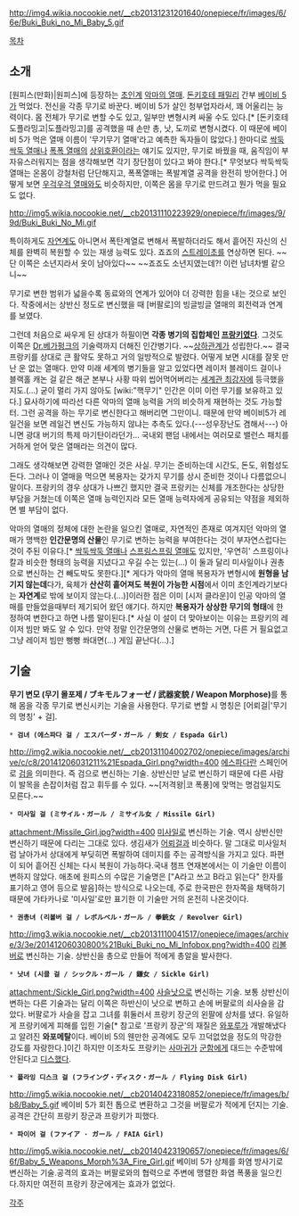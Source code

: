 http://img4.wikia.nocookie.net/__cb20131231201640/onepiece/fr/images/6/6e/Buki_Buki_no_Mi_Baby_5.gif

[[목차]]

== 소개 ==
[원피스(만화)|원피스]에 등장하는 [[초인계]] [[악마의 열매]]. [[돈키호테 패밀리]] 간부 [[베이비 5]]가 먹었다. 전신을 각종 무기로 바꾼다. 베이비 5가 살인 청부업자라서, 꽤 어울리는 능력이다. 몸 전체가 무기로 변할 수도 있고, 일부만 변형시켜 싸울 수도 있다.[* [돈키호테 도플라밍고|도플라밍고]를 공격했을 때 손만 총, 낫, 도끼로 변형시켰다. 이 때문에 베이비 5가 먹은 열매 이름이 '무기무기 열매'라고 예측한 독자들이 많았다.] 한마디로 [[싹둑싹둑 열매]]나 [[폭폭 열매]]의 [[상위호환]]이라는 얘기도 있지만, 무기로 바꿨을 때, 움직임이 부자유스러워지는 점을 생각해보면 각기 장단점이 있다고 봐야 한다.[* 무엇보다 싹둑싹둑 열매는 온몸이 강철처럼 단단해지고, 폭폭열매는 폭발계열 공격을 완전히 방어한다.] 어떻게 보면 [[우걱우걱 열매]]와도 비슷하지만, 이쪽은 몸을 무기로 만드려고 뭔가 먹을 필요도 없다.

http://img5.wikia.nocookie.net/__cb20131110223929/onepiece/fr/images/9/9d/Buki_Buki_No_Mi.gif

특이하게도 [[자연계]]도 아니면서 폭탄계열로 변해서 폭발하더라도 해서 흩어진 자신의 신체를 완벽히 복원할 수 있는 재생 능력도 있다. 죠죠의 [[스트레이초]]를 연상하면 된다. ~~단 이쪽은 소년지라서 옷이 남아있다~~ ~~죠죠도 소년지였는데?! 이런 남녀차별 같으니~~

무기로 변한 범위가 넓을수록 동료와의 연계가 있어야 더 강력한 힘을 내는 것으로 보인다. 작중에서는 상반신 정도로 변신했을 때 [버팔로]의 빙글빙글 열매의 회전력과 연계를 보였다.

그런데 처음으로 싸우게 된 상대가 하필이면 '''각종 병기의 집합체인 [[프랑키]]였다'''. 그것도 이쪽은 [[Dr.베가펑크]]의 기술력까지 더해진 인간병기다. ~~[[상하관계]]가 성립한다.~~ 결국 프랑키를 상대로 큰 활약도 못하고 거의 일방적으로 발렸다. 어떻게 보면 시대를 잘못 만난 운 없는 열매다. 만약 미래 세계의 병기들을 알고 있었다면 레이저 블레이드 걸이나 블랙홀 캐논 걸 같은 해군 본부나 사황 따위 씹어먹어버리는 [[세계관 최강자]]에 등극했을지도.(...) 굳이 멀리 가지 않아도 [wiki:"핵무기" 인간은 이미 이런 무기를 보유하고 있다.] 묘사하기에 따라선 다른 악마의 열매 능력을 거의 비슷하게 재현하는 것도 가능할 터. 그런 공격을 하는 무기로 변신한다고 해버리면 그만이니. 때문에 만약 베이비5가 레일건을 보면 레일건 변신도 가능하지 않냐는 추측도 있다.(---성우장난도 겸해서---) 아니면 광대 버기의 특제 마기탄이라던가... 국내외 팬덤 내에서는 여러모로 밸런스 패치를 거하게 얻어 맞은 열매라는 의견이 많다.

그래도 생각해보면 강력한 열매인 것은 사실. 무기는 준비하는데 시간도, 돈도, 위험성도 든다. 그러나 이 열매을 먹으면 복용자는 갖가지 무기를 상시 준비한 것이나 다름없으니 말이다. 프랑키의 경우 상대가 나쁘긴 했지만 결국 프랑키는 신체를 개조한다는 상당한 부담을 거쳤는데 이쪽은 열매 능력인지라 모든 열매 능력자에게 공유되는 약점을 제외하면 별 부담이 없다.

악마의 열매의 정체에 대한 논란을 일으킨 열매로, 자연적인 존재로 여겨지던 악마의 열매가 명백한 '''인간문명의 산물'''인 무기로 변하는 능력을 부여한다는 것이 부자연스럽다는 것이 주된 이유다.[* [[싹둑싹둑 열매]]나 [[스프링스프링 열매]]도 있지만, '우연히' 스프링이나 칼과 비슷한 형태의 능력을 지녔다고 우길 수는 있는(…) 이 둘과 달리 미사일이나 권총으로 변신하는 건 빼도박도 못한다.][* 게다가 악마의 열매 복용자가 변형시에 '''원형을 남기지 않는데'''다가, 육체가 '''산산히 흩어져도 복원이 가능한 시점'''에서 이미 초인계라기보다는 '''자연계'''로 밖에 보이지 않는다.(...)]이러한 점은 이미 [시저 클라운]이 인공 악마의 열매를 만들었을때부터 제기되어 왔던 얘기다. 하지만 '''복용자가 상상한 무기의 형태'''에 한정하여 변한다고 하면 나름 말이된다.[* 사실 이 설이 더 맞아보이는 이유는 프랑키의 레이저 빔만 봐도 알 수 있다. 만약 정말 인간문명의 산물로 변하는 거면, 다른 거 필요없고 그냥 레이저 빔만 뻥뻥 쏴대면(...) 게임 끝난다(...).]
== 기술 ==
'''무기 변모 (무기 몰포제 / ブキモルフォーゼ / 武器変貌 / Weapon Morphose)'''를 통해 몸을 각종 무기로 변신시키는 기술을 사용한다. 무기로 변할 시 명칭은 [어뢰걸|'무기의 명칭' + 걸].

 * '''검녀 (에스파다 걸 / エスパーダ・ガール / 剣女 / Espada Girl)'''
http://img2.wikia.nocookie.net/__cb20131104002702/onepiece/images/archive/c/c8/20141206031211%21Espada_Girl.png?width=400
[[에스파다]]란 스페인어로 [[검]]을 의미한다. 즉 검으로 변신하는 기술. 상반신만 날로 변신하기 때문에 다른 사람이 발목을 손잡이처럼 잡고 휘두를 수 있다. ~~[저격왕|코 폭풍]에 맞먹는 명검일지도 모른다.~~

 * '''미사일 걸 (ミサイル・ガール / ミサイル女 / Missile Girl)'''
attachment:/Missile_Girl.jpg?width=400
[[미사일]]로 변신하는 기술. 역시 상반신만 변신하기 때문에 다리는 그대로 있다. 생김새가 [[어뢰걸]]과 비슷하다. 말 그대로 미사일처럼 날아가서 상대에게 부딪히면 폭발하여 데미지를 주는 공격방식을 가지고 있다. 파편이 되어 흩어진 신체는 다시 복원이 가능하다.국내 챔프 연재본에서는 이 기술만 이름이 변하지 않았다. 애초에 원피스의 수많은 기술명은 ["A라고 쓰고 B라고 읽는다" 한자를 표기하고 영어 등으로 발음]하는 방식으로 나오는데, 주로 한국판은 한자쪽을 채택하기 때문에 가타카나로 '미사일'로만 표기한 이 기술만 거의 온전히 나온것이다.

 * '''권총녀 (리볼버 걸 / レボルベル・ガール / 拳銃女 / Revolver Girl)'''
http://img3.wikia.nocookie.net/__cb20131110041517/onepiece/images/archive/3/3e/20141206030800%21Buki_Buki_no_Mi_Infobox.png?width=400
[[리볼버]]로 변신하는 기술. 상반신을 총으로 만들어 적에게 총알을 발사한다.

 * '''낫녀 (시클 걸 / シックル・ガール / 鎌女 / Sickle Girl)'''
attachment:/Sickle_Girl.png?width=400
[[사슬낫]]으로 변신하는 기술. 보통 상반신이 변하는 다른 기술과는 달리 이쪽은 하반신이 낫으로 변하고 손에 버팔로의 쇠사슬을 감았다. 버팔로가 사슬을 잡고 그녀를 휘둘러서 프랑키 장군의 왼팔에 상처를 냈다. 유일하게 프랑키에게 피해를 입힌 기술[* 참고로 '프랑키 장군'의 재질은 [[와포루]]가 개발해냈다고 알려진 '''와포메탈'''이다. 베이비 5의 웬만한 공격에도 모두 끄덕없었을 정도의 막강한 강도를 자랑한다.]이긴 하지만 이조차도 프랑키는 [[사마귀]]가 [[군함]]에게 대드는 수준밖에 안된다고 [[디스]]했다.

 * '''플라잉 디스크 걸 (フライング・ディスク・ガール / Flying Disk Girl)'''
http://img5.wikia.nocookie.net/__cb20140423180852/onepiece/fr/images/b/b8/Baby_5.gif
베이비 5가 회전 톱으로 변환하고 그것을 버팔로가 적에게 던지는 기술.공격은 간단히 프랑키 장군과 프랑키가 피했다.

 * '''파이어 걸 (ファイア · ガール / FAIA Girl)'''
http://img5.wikia.nocookie.net/__cb20140423190657/onepiece/fr/images/6/6f/Baby_5_Weapons_Morph%3A_Fire_Girl.gif
베이비 5가 상체를 화염 방사기로 변신하는 기술.공격의 효과는 버팔로와의 협력으로 주변에 맹렬한 화염 폭풍을 일으킨다.하지만 여전히 프랑키 장군에게는 효과가 없었다.


[[각주]]
